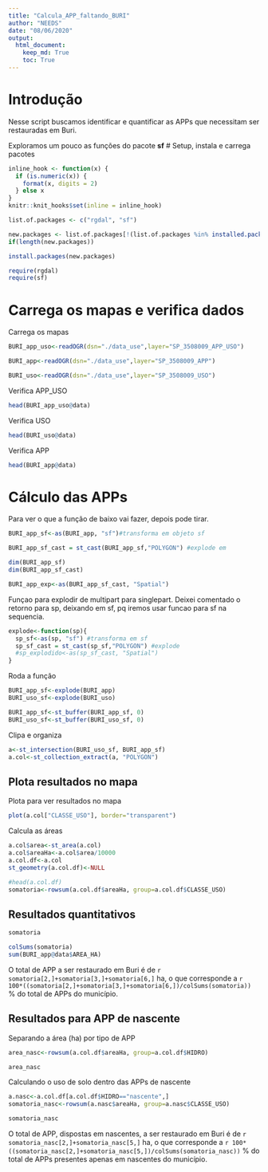 ```yaml
---
title: "Calcula_APP_faltando_BURI"
author: "NEEDS"
date: "08/06/2020"
output: 
  html_document:
    keep_md: True
    toc: True
---
```

# Introdução

Nesse script buscamos identificar e quantificar as APPs que necessitam ser restauradas em Buri.

Exploramos um pouco as funções do pacote **sf**
# Setup, instala e carrega pacotes

```r
inline_hook <- function(x) {
  if (is.numeric(x)) {
    format(x, digits = 2)
  } else x
}
knitr::knit_hooks$set(inline = inline_hook)
```

```r
list.of.packages <- c("rgdal", "sf")

new.packages <- list.of.packages[!(list.of.packages %in% installed.packages()[,"Package"])]
if(length(new.packages)) 

install.packages(new.packages)
```

```r
require(rgdal)
require(sf)
```
# Carrega os mapas e verifica dados

Carrega os mapas
```r
BURI_app_uso<-readOGR(dsn="./data_use",layer="SP_3508009_APP_USO")

BURI_app<-readOGR(dsn="./data_use",layer="SP_3508009_APP")

BURI_uso<-readOGR(dsn="./data_use",layer="SP_3508009_USO")
```
Verifica APP_USO
```r
head(BURI_app_uso@data)
```

Verifica USO
```r
head(BURI_uso@data)
```
Verifica APP
```r
head(BURI_app@data)
```
# Cálculo das APPs

Para ver o que a função de baixo vai fazer, depois pode tirar.
```r
BURI_app_sf<-as(BURI_app, "sf")#transforma em objeto sf

BURI_app_sf_cast = st_cast(BURI_app_sf,"POLYGON") #explode em 

dim(BURI_app_sf)
dim(BURI_app_sf_cast)

BURI_app_exp<-as(BURI_app_sf_cast, "Spatial")
```
Funçao para explodir de multipart para singlepart. Deixei comentado o retorno para sp, deixando em sf, pq iremos usar funcao para sf na sequencia.
```r
explode<-function(sp){
  sp_sf<-as(sp, "sf") #transforma em sf
  sp_sf_cast = st_cast(sp_sf,"POLYGON") #explode 
  #sp_explodido<-as(sp_sf_cast, "Spatial")
}
```
Roda a função
```r
BURI_app_sf<-explode(BURI_app)
BURI_uso_sf<-explode(BURI_uso)

BURI_app_sf<-st_buffer(BURI_app_sf, 0)
BURI_uso_sf<-st_buffer(BURI_uso_sf, 0)
```
Clipa e organiza
```r
a<-st_intersection(BURI_uso_sf, BURI_app_sf)
a.col<-st_collection_extract(a, "POLYGON")
```
## Plota resultados no mapa
Plota para ver resultados no mapa
```r
plot(a.col["CLASSE_USO"], border="transparent")
```

Calcula as áreas
```r
a.col$area<-st_area(a.col)
a.col$areaHa<-a.col$area/10000
a.col.df<-a.col
st_geometry(a.col.df)<-NULL

#head(a.col.df)
somatoria<-rowsum(a.col.df$areaHa, group=a.col.df$CLASSE_USO)

```
## Resultados quantitativos
```r
somatoria
```

```r
colSums(somatoria)
sum(BURI_app@data$AREA_HA)
```

O total de APP a ser restaurado em Buri é de `r somatoria[2,]+somatoria[3,]+somatoria[6,]` ha, o que corresponde a `r 100*((somatoria[2,]+somatoria[3,]+somatoria[6,])/colSums(somatoria))` % do total de APPs do município.

## Resultados para APP de nascente

Separando a área (ha) por tipo de APP
```r
area_nasc<-rowsum(a.col.df$areaHa, group=a.col.df$HIDRO)
```

```r
area_nasc
```

Calculando o uso de solo dentro das APPs de nascente
```r
a.nasc<-a.col.df[a.col.df$HIDRO=="nascente",]
somatoria_nasc<-rowsum(a.nasc$areaHa, group=a.nasc$CLASSE_USO)
```

```r
somatoria_nasc
```
O total de APP, dispostas em nascentes, a ser restaurado em Buri é de `r somatoria_nasc[2,]+somatoria_nasc[5,]` ha, o que corresponde a `r 100*((somatoria_nasc[2,]+somatoria_nasc[5,])/colSums(somatoria_nasc))` % do total de APPs presentes apenas em nascentes do município.




